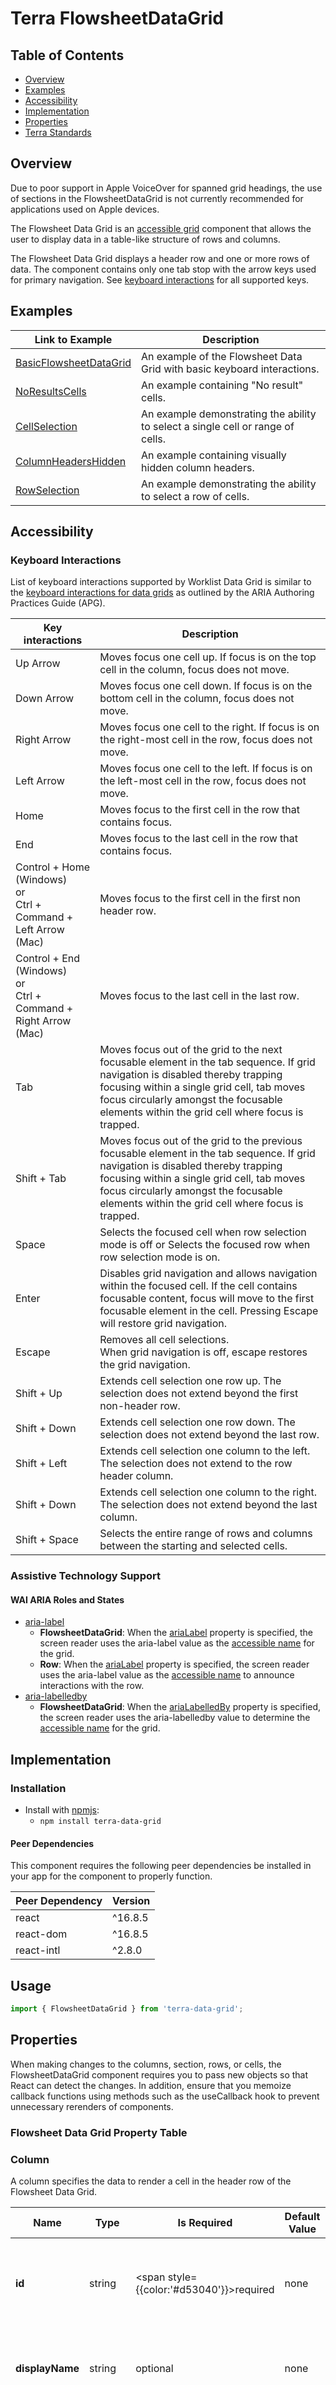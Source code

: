 

<Badge />

# Terra FlowsheetDataGrid

## Table of Contents
* [Overview](/components/cerner-terra-framework-docs/data-grid/flowsheet-data-grid/about#overview)
* [Examples](/components/cerner-terra-framework-docs/data-grid/flowsheet-data-grid/about#examples)
* [Accessibility](/components/cerner-terra-framework-docs/data-grid/flowsheet-data-grid/about#accessibility)
* [Implementation](/components/cerner-terra-framework-docs/data-grid/flowsheet-data-grid/about#implementation)
* [Properties](/components/cerner-terra-framework-docs/data-grid/flowsheet-data-grid/about#properties)
* [Terra Standards](/components/cerner-terra-framework-docs/data-grid/flowsheet-data-grid/about#terra-standards)

## Overview
<Notice variant="important" ariaLevel="2">
Due to poor support in Apple VoiceOver for spanned grid headings, the use of sections in the FlowsheetDataGrid is not currently recommended for applications used on Apple devices.
</Notice>

The Flowsheet Data Grid is an [accessible grid](https://www.w3.org/WAI/ARIA/apg/patterns/grid/) component that allows the user to display data in a table-like structure of rows and columns.

The Flowsheet Data Grid displays a header row and one or more rows of data.
The component contains only one tab stop with the arrow keys used for primary navigation.
See [keyboard interactions](/components/cerner-terra-framework-docs/data-grid/flowsheet-data-grid/about#keyboard-interactions) for all supported keys.

## Examples
|Link to Example| Description|
|-|-|
|[BasicFlowsheetDataGrid](/components/cerner-terra-framework-docs/data-grid/flowsheet-data-grid/examples/basic-flowsheet-data-grid)|An example of the Flowsheet Data Grid with basic keyboard interactions.|
|[NoResultsCells](/components/cerner-terra-framework-docs/data-grid/flowsheet-data-grid/examples/no-result-cells)|An example containing "No result" cells.|
|[CellSelection](/components/cerner-terra-framework-docs/data-grid/flowsheet-data-grid/examples/cell-selection)|An example demonstrating the ability to select a single cell or range of cells.|
|[ColumnHeadersHidden](/components/cerner-terra-framework-docs/data-grid/flowsheet-data-grid/examples/column-headers-hidden)|An example containing visually hidden column headers.|
|[RowSelection](/components/cerner-terra-framework-docs/data-grid/flowsheet-data-grid/examples/row-selection)|An example demonstrating the ability to select a row of cells.|

## Accessibility
### Keyboard Interactions

List of keyboard interactions supported by Worklist Data Grid is similar to the [keyboard interactions for data grids](https://www.w3.org/WAI/ARIA/apg/patterns/grid/) as outlined by the ARIA Authoring Practices Guide (APG).

|Key interactions|Description|
|---|---|
|Up Arrow       | Moves focus one cell up. If focus is on the top cell in the column, focus does not move.|
|Down Arrow     | Moves focus one cell down. If focus is on the bottom cell in the column, focus does not move.|
|Right Arrow    | Moves focus one cell to the right. If focus is on the right-most cell in the row, focus does not move.|
|Left Arrow     | Moves focus one cell to the left. If focus is on the left-most cell in the row, focus does not move.|
|Home           | Moves focus to the first cell in the row that contains focus.|
|End            | Moves focus to the last cell in the row that contains focus.|
|Control + Home (Windows) <br/> or <br/> Ctrl + Command + Left Arrow (Mac) | Moves focus to the first cell in the first non header row.|
|Control + End (Windows) <br/> or <br/> Ctrl + Command + Right Arrow (Mac) | Moves focus to the last cell in the last row.|
|Tab            | Moves focus out of the grid to the next focusable element in the tab sequence. If grid navigation is disabled thereby trapping focusing within a single grid cell, tab moves focus circularly amongst the focusable elements within the grid cell where focus is trapped.|
|Shift + Tab    | Moves focus out of the grid to the previous focusable element in the tab sequence. If grid navigation is disabled thereby trapping focusing within a single grid cell, tab moves focus circularly amongst the focusable elements within the grid cell where focus is trapped.|
|Space| Selects the focused cell when row selection mode is off or Selects the focused row when row selection mode is on.|
|Enter| Disables grid navigation and allows navigation within the focused cell. If the cell contains focusable content, focus will move to the first focusable element in the cell. Pressing Escape will restore grid navigation.|
|Escape| Removes all cell selections.<br/> When grid navigation is off, escape restores the grid navigation.|
|Shift + Up|Extends cell selection one row up. The selection does not extend beyond the first non-header row.|
|Shift + Down|Extends cell selection one row down. The selection does not extend beyond the last row.|
|Shift + Left|Extends cell selection one column to the left. The selection does not extend to the row header column.|
|Shift + Down|Extends cell selection one column to the right. The selection does not extend beyond the last column.|
|Shift + Space|Selects the entire range of rows and columns between the starting and selected cells.|

### Assistive Technology Support
#### WAI ARIA Roles and States
* [aria-label](https://developer.mozilla.org/en-US/docs/Web/Accessibility/ARIA/Attributes/aria-label)
  * **FlowsheetDataGrid**: When the [ariaLabel](/components/cerner-terra-framework-docs/data-grid/flowsheet-data-grid/about#grid-props-table) property is specified, the screen reader uses the aria-label value as the [accessible name](https://w3c.github.io/accname/#dfn-accessible-name) for the grid.
  * **Row**: When the [ariaLabel](/components/cerner-terra-framework-docs/data-grid/flowsheet-data-grid/about#rows) property is specified, the screen reader uses the aria-label value as the [accessible name](https://w3c.github.io/accname/#dfn-accessible-name) to announce interactions with the row.
* [aria-labelledby](https://developer.mozilla.org/en-US/docs/Web/Accessibility/ARIA/Attributes/aria-labelledby)
  * **FlowsheetDataGrid**: When the [ariaLabelledBy](/components/cerner-terra-framework-docs/data-grid/flowsheet-data-grid/about#grid-props-table) property is specified, the screen reader uses the aria-labelledby value to determine the [accessible name](https://w3c.github.io/accname/#dfn-accessible-name) for the grid.

## Implementation

### Installation
- Install with [npmjs](https://www.npmjs.com):
  - `npm install terra-data-grid`

<!-- AUTO-GENERATED-CONTENT:START Peer Dependencies -->
#### Peer Dependencies

This component requires the following peer dependencies be installed in your app for the component to properly function.

| Peer Dependency | Version |
|-|-|
| react | ^16.8.5 |
| react-dom | ^16.8.5 |
| react-intl | ^2.8.0 |

<!-- AUTO-GENERATED-CONTENT:END -->

## Usage
```jsx
import { FlowsheetDataGrid } from 'terra-data-grid';
```

## Properties
<Notice variant="important" ariaLevel="2">
When making changes to the columns, section, rows, or cells, the FlowsheetDataGrid component requires you to pass new objects so that React can detect the changes.  
In addition, ensure that you memoize callback functions using methods such as the useCallback hook to prevent unnecessary rerenders of components.
</Notice>

### Flowsheet Data Grid Property Table
<FlowsheetDataGridPropsTable />

### Column
A column specifies the data to render a cell in the header row of the Flowsheet Data Grid.

|Name|Type|Is Required|Default Value|Description|
|---|---|---|---|---|
|**id**|string|<span style={{color:'#d53040'}}>required</span>|none|An identifier to uniquely identify the column within the grid.|
|**displayName**|string|optional|none|String of text to render within the column header cell.|
|**hasError**|bool|optional|none|Boolean value indicating whether or not the column has an error in the data.|
|**width**|number|optional|none|A number (in px) specifying the width of the column. If not provided, the Data Grid's default column width will be used.|

### Rows
Rows define the cells rendered within the row as well as the row's selection properties.
The order in which the rows are provided will be the order in which they are rendered.

|Name|Type|Is Required|Default Value|Description|
|---|---|---|---|---|
|**id**|string|required|none|An identifier for the row. This identifier should be unique across the set of rows provided to the Grid.|
|**ariaLabel**|string|optional|none|A string identifier used to describe the row contents. This value will be used for accessibilty when announcing the row that is selected or deselected.|
|**isSelectable**|bool|optional|none|A boolean indicating whether or not the row is selectable.|
|**isSelected**|bool|optional|none|A boolean indicating whether or not the row should render as selected.|
|**cells**|array|optional|[]|An array of cell objects that define the content to be rendered in the row. The order in which the cells are rendered is determined by the order in which they are provided.|

### Cells
Cells define the content rendered in a given row, and column. Cells will be rendered in the order given and are expected to be in the same order as the column.

|Name|Type|Is Required|Default Value|Description|
|---|---|---|---|---|
|**content**|content|optional|none|The content to render within the cell.|
|**isSelected**|bool|optional|none|A boolean indicating whether or not the cell is selected.|

## Terra Standards
* [Cross-Browser Support](https://engineering.cerner.com/terra-ui/about/terra-ui/component-standards#cross-browser-support)
* [Mobile Support](https://engineering.cerner.com/terra-ui/about/terra-ui/component-standards#mobile-support)
* [Internationalization Support](https://engineering.cerner.com/terra-ui/about/terra-ui/component-standards#internationalization-i18n)
* [LTR/RTL Support](https://engineering.cerner.com/terra-ui/about/terra-ui/component-standards#ltr--rtl)

